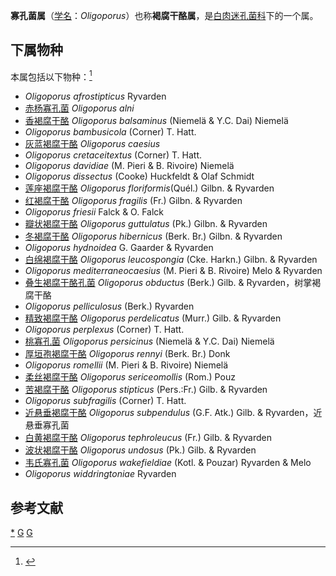 {{Automatic Taxobox
| taxon = Oligoporus
| authority = Bref. (1888)
| image = Oligoporus caesius 74766.jpg
| image_caption = 灰蓝褐腐干酪 ''Oligoporus caesius''
| type species = ''Oligoporus farinosus''
| type species authority = Bref. (1888)
}}

'''寡孔菌属'''（[[学名|学名]]：''Oligoporus''）也称'''褐腐干酪属'''，是[[白肉迷孔菌科|白肉迷孔菌科]]下的一个属。

==下属物种==
本属包括以下物种：<ref>{{cite web |title=Oligoporus Bref. |url=https://www.gbif.org/species/2543483 |website=GBIF |access-date=2022-04-27 |archive-date=2022-06-02 |archive-url=https://web.archive.org/web/20220602102731/https://www.gbif.org/species/2543483 }}</ref>
* ''Oligoporus afrostipticus'' Ryvarden
* [[赤杨寡孔菌|赤杨寡孔菌]] ''Oligoporus alni''
* [[香褐腐干酪|香褐腐干酪]] ''Oligoporus balsaminus'' (Niemelä & Y.C. Dai) Niemelä
* ''Oligoporus bambusicola'' (Corner) T. Hatt.
* [[灰蓝褐腐干酪|灰蓝褐腐干酪]] ''Oligoporus caesius''
* ''Oligoporus cretaceitextus'' (Corner) T. Hatt.
* ''Oligoporus davidiae'' (M. Pieri & B. Rivoire) Niemelä
* ''Oligoporus dissectus'' (Cooke) Huckfeldt & Olaf Schmidt
* [[莲座褐腐干酪|莲座褐腐干酪]] ''Oligoporus floriformis''(Quél.) Gilbn. & Ryvarden
* [[红褐腐干酪|红褐腐干酪]] ''Oligoporus fragilis'' (Fr.) Gilbn. & Ryvarden
* ''Oligoporus friesii'' Falck & O. Falck
* [[瓣状褐腐干酪|瓣状褐腐干酪]] ''Oligoporus guttulatus'' (Pk.) Gilbn. & Ryvarden
* [[冬褐腐干酪|冬褐腐干酪]] ''Oligoporus hibernicus'' (Berk. Br.) Gilbn. & Ryvarden
* ''Oligoporus hydnoidea'' G. Gaarder & Ryvarden
* [[白绵褐腐干酪|白绵褐腐干酪]] ''Oligoporus leucospongia'' (Cke. Harkn.) Gilbn. & Ryvarden
* ''Oligoporus mediterraneocaesius'' (M. Pieri & B. Rivoire) Melo & Ryvarden
* [[叠生褐腐干酪孔菌|叠生褐腐干酪孔菌]] ''Oligoporus obductus'' (Berk.) Gilb. & Ryvarden，树掌褐腐干酪
* ''Oligoporus pelliculosus'' (Berk.) Ryvarden
* [[精致褐腐干酪|精致褐腐干酪]] ''Oligoporus perdelicatus'' (Murr.) Gilb. & Ryvarden
* ''Oligoporus perplexus'' (Corner) T. Hatt.
* [[桃寡孔菌|桃寡孔菌]] ''Oligoporus persicinus'' (Niemelä & Y.C. Dai) Niemelä
* [[厚垣孢褐腐干酪|厚垣孢褐腐干酪]] ''Oligoporus rennyi'' (Berk. Br.) Donk
* ''Oligoporus romellii'' (M. Pieri & B. Rivoire) Niemelä
* [[柔丝褐腐干酪|柔丝褐腐干酪]] ''Oligoporus sericeomollis'' (Rom.) Pouz
* [[苦褐腐干酪|苦褐腐干酪]] ''Oligoporus stipticus'' (Pers.:Fr.) Gilb. & Ryvarden
* ''Oligoporus subfragilis'' (Corner) T. Hatt.
* [[近悬垂褐腐干酪|近悬垂褐腐干酪]] ''Oligoporus subpendulus'' (G.F. Atk.) Gilb. & Ryvarden，近悬垂寡孔菌
* [[白黄褐腐干酪|白黄褐腐干酪]] ''Oligoporus tephroleucus'' (Fr.) Gilb. & Ryvarden
* [[波状褐腐干酪|波状褐腐干酪]] ''Oligoporus undosus'' (Pk.) Gilb. & Ryvarden
* [[韦氏寡孔菌|韦氏寡孔菌]] ''Oligoporus wakefieldiae'' (Kotl. & Pouzar) Ryvarden & Melo
* ''Oligoporus widdringtoniae'' Ryvarden

== 参考文献 ==
{{Reflist}}

{{taxonbar}}
[[Category:_寡孔菌属|*]]
[[Category:_白肉迷孔菌科|G]]
[[Category:_1888年描述的分类群|G]]